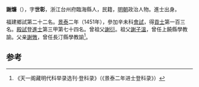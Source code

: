 '''謝燫'''（{{bd|1421年||？}}），字'''世彰'''，浙江台州府臨海縣人，民籍，[[明朝|明朝]]政治人物。進士出身。

福建鄉試第二十二名。[[景泰|景泰]]二年（1451年），參加辛未科[[會試|會試]]，得[[貢士|貢士]]第一百三名。[[殿試|殿試]]登[[進士|進士]]第三甲第七十四名。曾祖父[[謝衍|謝衍]]。祖父[[謝子溫|謝子溫]]，曾任上饒縣學教諭。父亲[[謝斆|謝斆]]，曾任長汀縣學教諭<ref>《天一阁藏明代科举录选刊·登科录》（《景泰二年进士登科录》）</ref>。

==参考==
{{reflist}}
{{明朝人物小作品}}
{{景泰二年辛未科殿試金榜}}